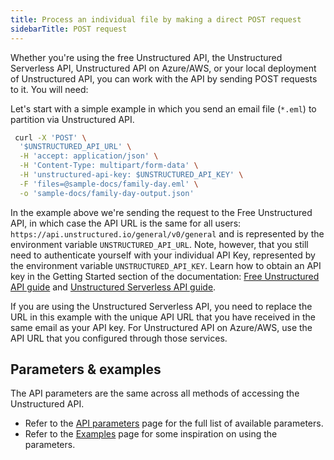 ```yaml
---
title: Process an individual file by making a direct POST request
sidebarTitle: POST request
---
```


Whether you're using the free Unstructured API, the Unstructured Serverless API, Unstructured API on Azure/AWS, or your local
deployment of Unstructured API, you can work with the API by sending POST requests to it. You will need:


<SharedAPIKeyURL />

Let's start with a simple example in which you send an email file (`*.eml`) to partition via Unstructured API. 

```bash
 curl -X 'POST' \
  '$UNSTRUCTURED_API_URL' \
  -H 'accept: application/json' \
  -H 'Content-Type: multipart/form-data' \
  -H 'unstructured-api-key: $UNSTRUCTURED_API_KEY' \
  -F 'files=@sample-docs/family-day.eml' \
  -o 'sample-docs/family-day-output.json'
```

In the example above we're sending the request to the Free Unstructured API, in which case the API URL is the same for all
users: `https://api.unstructured.io/general/v0/general` and is represented by the environment variable `UNSTRUCTURED_API_URL`. Note, however, that you still need to authenticate yourself with
your individual API Key, represented by the environment variable `UNSTRUCTURED_API_KEY`. Learn how to obtain an API key in the Getting Started section of the documentation:
[Free Unstructured API guide](/api-reference/api-services/free-api) and [Unstructured Serverless API guide](/api-reference/api-services/saas-api-development-guide).

If you are using the Unstructured Serverless API, you need to replace the URL in this example with the unique API URL that you have
received in the same email as your API key. For Unstructured API on Azure/AWS, use the API URL that you
configured through those services.


<SharedPOSTSingleFile />

## Parameters & examples

The API parameters are the same across all methods of accessing the Unstructured API.

* Refer to the [API parameters](/api-reference/api-services/api-parameters) page for the full list of available parameters.
* Refer to the [Examples](/api-reference/api-services/examples) page for some inspiration on using the parameters.

[//]: # (TODO: when we have the concepts page shared across products, link it from here for the users to learn about partition strategies, chunking strategies and other important shared concepts)
